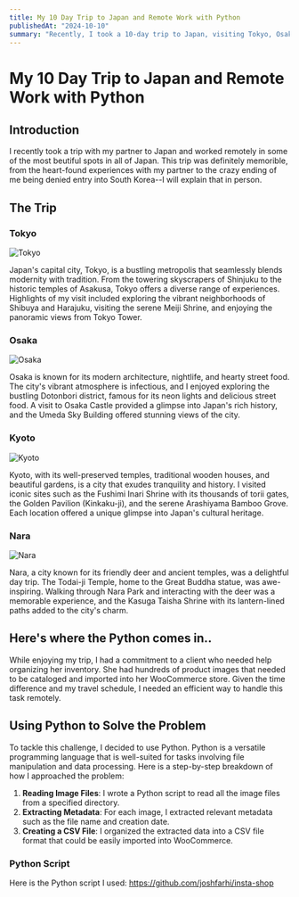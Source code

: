 ```yaml
---
title: My 10 Day Trip to Japan and Remote Work with Python
publishedAt: "2024-10-10"
summary: "Recently, I took a 10-day trip to Japan, visiting Tokyo, Osaka, Kyoto, Kobe, and Nara, while managing to work remotely with Python."
---
```


# My 10 Day Trip to Japan and Remote Work with Python

## Introduction

I recently took a trip with my partner to Japan and worked remotely in some of the most beutiful spots in all of Japan. This trip was definitely memorible, from the heart-found experiences with my partner to the crazy ending of me being denied entry into South Korea--I will explain that in person.

## The Trip

### Tokyo

![Tokyo](/images/gallery/tokyo-blog.jpg)

Japan's capital city, Tokyo, is a bustling metropolis that seamlessly blends modernity with tradition. From the towering skyscrapers of Shinjuku to the historic temples of Asakusa, Tokyo offers a diverse range of experiences. Highlights of my visit included exploring the vibrant neighborhoods of Shibuya and Harajuku, visiting the serene Meiji Shrine, and enjoying the panoramic views from Tokyo Tower.

### Osaka

![Osaka](/images/gallery/osaka-blog.jpg)

Osaka is known for its modern architecture, nightlife, and hearty street food. The city's vibrant atmosphere is infectious, and I enjoyed exploring the bustling Dotonbori district, famous for its neon lights and delicious street food. A visit to Osaka Castle provided a glimpse into Japan's rich history, and the Umeda Sky Building offered stunning views of the city.

### Kyoto

![Kyoto](/images/gallery/kyoto-blog.jpg)

Kyoto, with its well-preserved temples, traditional wooden houses, and beautiful gardens, is a city that exudes tranquility and history. I visited iconic sites such as the Fushimi Inari Shrine with its thousands of torii gates, the Golden Pavilion (Kinkaku-ji), and the serene Arashiyama Bamboo Grove. Each location offered a unique glimpse into Japan's cultural heritage.

### Nara

![Nara](/images/gallery/nara-blog.jpg)

Nara, a city known for its friendly deer and ancient temples, was a delightful day trip. The Todai-ji Temple, home to the Great Buddha statue, was awe-inspiring. Walking through Nara Park and interacting with the deer was a memorable experience, and the Kasuga Taisha Shrine with its lantern-lined paths added to the city's charm.

## Here's where the Python comes in..

While enjoying my trip, I had a commitment to a client who needed help organizing her inventory. She had hundreds of product images that needed to be cataloged and imported into her WooCommerce store. Given the time difference and my travel schedule, I needed an efficient way to handle this task remotely.

## Using Python to Solve the Problem

To tackle this challenge, I decided to use Python. Python is a versatile programming language that is well-suited for tasks involving file manipulation and data processing. Here is a step-by-step breakdown of how I approached the problem:

1. **Reading Image Files**: I wrote a Python script to read all the image files from a specified directory.
2. **Extracting Metadata**: For each image, I extracted relevant metadata such as the file name and creation date.
3. **Creating a CSV File**: I organized the extracted data into a CSV file format that could be easily imported into WooCommerce.

### Python Script

Here is the Python script I used: https://github.com/joshfarhi/insta-shop
